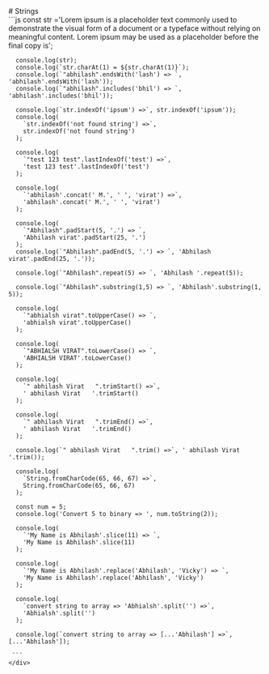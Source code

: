 
<Meta title="JavaScript/Strings" />

<div className="sb-container">
  <div className='sb-section-title'>
    # Strings

  </div>
  <div className="sb-section">
    <div className="sb-section-item">
     ```js
     const str ='Lorem ipsum is a placeholder text commonly used to demonstrate the visual form of a document or a typeface without relying on meaningful content. Lorem ipsum may be used as a placeholder before the final copy is';

      console.log(str);
      console.log(`str.charAt(1) = ${str.charAt(1)}`);
      console.log(`"abhilash".endsWith('lash') => `, 'abhilash'.endsWith('lash'));
      console.log(`"abhilash".includes('bhil') => `, 'abhilash'.includes('bhil'));

      console.log(`str.indexOf('ipsum') =>`, str.indexOf('ipsum'));
      console.log(
        `str.indexOf('not found string') =>`,
        str.indexOf('not found string')
      );

      console.log(
        `"test 123 test".lastIndexOf('test') =>`,
        'test 123 test'.lastIndexOf('test')
      );

      console.log(
        `'abhilash'.concat(' M.', ' ', 'virat') =>`,
        'abhilash'.concat(' M.', ' ', 'virat')
      );

      console.log(
        `"Abhilash".padStart(5, '.') => `,
        'Abhilash virat'.padStart(25, '.')
      );
      console.log(`"Abhilash".padEnd(5, '.') => `, 'Abhilash virat'.padEnd(25, '.'));

      console.log(`"Abhilash".repeat(5) => `, 'Abhilash '.repeat(5));

      console.log(`"Abhilash".substring(1,5) => `, 'Abhilash'.substring(1, 5));

      console.log(
        `"abhialsh virat".toUpperCase() => `,
        'abhialsh virat'.toUpperCase()
      );

      console.log(
        `"ABHIALSH VIRAT".toLowerCase() => `,
        'ABHIALSH VIRAT'.toLowerCase()
      );

      console.log(
        `" abhilash Virat   ".trimStart() =>`,
        ' abhilash Virat   '.trimStart()
      );

      console.log(
        `" abhilash Virat   ".trimEnd() =>`,
        ' abhilash Virat   '.trimEnd()
      );

      console.log(`" abhilash Virat   ".trim() =>`, ' abhilash Virat   '.trim());

      console.log(
        `String.fromCharCode(65, 66, 67) =>`,
        String.fromCharCode(65, 66, 67)
      );

      const num = 5;
      console.log('Convert 5 to binary => ', num.toString(2));

      console.log(
        `'My Name is Abhilash'.slice(11) => `,
        'My Name is Abhilash'.slice(11)
      );

      console.log(
        `'My Name is Abhilash'.replace('Abhilash', 'Vicky') => `,
        'My Name is Abhilash'.replace('Abhilash', 'Vicky')
      );

      console.log(
        `convert string to array => 'Abhialsh'.split('') =>`,
        'Abhialsh'.split('')
      );

      console.log(`convert string to array => [...'Abhilash'] =>`, [...'Abhilash']);

     ```
    </div>

  </div>
</div>
